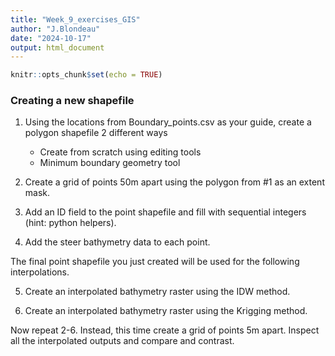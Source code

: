 ```yaml
---
title: "Week_9_exercises_GIS"
author: "J.Blondeau"
date: "2024-10-17"
output: html_document
---
```


```r
knitr::opts_chunk$set(echo = TRUE)
```


### Creating a new shapefile

1. Using the locations from Boundary_points.csv as your guide, create a polygon shapefile 2 different ways
    - Create from scratch using editing tools
    - Minimum boundary geometry tool
    
2. Create a grid of points 50m apart using the polygon from #1 as an extent mask.  

3. Add an ID field to the point shapefile and fill with sequential integers (hint: python helpers).

4. Add the steer bathymetry data to each point.

The final point shapefile you just created will be used for the following interpolations.

5. Create an interpolated bathymetry raster using the IDW method.

6. Create an interpolated bathymetry raster using the Krigging method.

Now repeat 2-6.  Instead, this time create a grid of points 5m apart.  Inspect all the interpolated outputs and compare and contrast.   